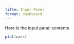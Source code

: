 ```yaml
---
title: Input Panel
format: dashboard
---
```



:::{.input-panel for="below"}

Here is the input panel contents

:::

```r
plot(cars)
```


